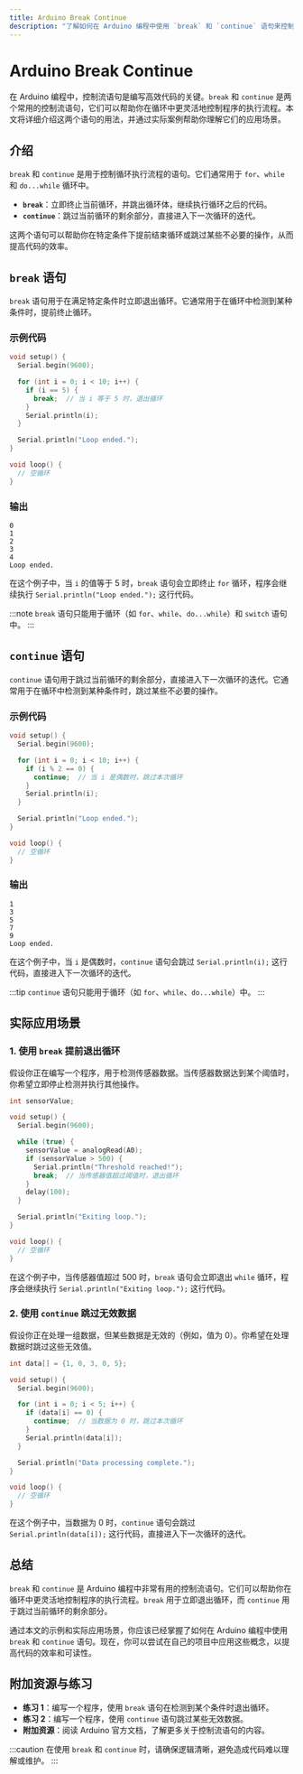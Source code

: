 ```yaml
---
title: Arduino Break Continue
description: "了解如何在 Arduino 编程中使用 `break` 和 `continue` 语句来控制循环的执行流程。"
---
```


# Arduino Break Continue

在 Arduino 编程中，控制流语句是编写高效代码的关键。`break` 和 `continue` 是两个常用的控制流语句，它们可以帮助你在循环中更灵活地控制程序的执行流程。本文将详细介绍这两个语句的用法，并通过实际案例帮助你理解它们的应用场景。

## 介绍

`break` 和 `continue` 是用于控制循环执行流程的语句。它们通常用于 `for`、`while` 和 `do...while` 循环中。

- **`break`**：立即终止当前循环，并跳出循环体，继续执行循环之后的代码。
- **`continue`**：跳过当前循环的剩余部分，直接进入下一次循环的迭代。

这两个语句可以帮助你在特定条件下提前结束循环或跳过某些不必要的操作，从而提高代码的效率。

## `break` 语句

`break` 语句用于在满足特定条件时立即退出循环。它通常用于在循环中检测到某种条件时，提前终止循环。

### 示例代码

```cpp
void setup() {
  Serial.begin(9600);

  for (int i = 0; i < 10; i++) {
    if (i == 5) {
      break;  // 当 i 等于 5 时，退出循环
    }
    Serial.println(i);
  }

  Serial.println("Loop ended.");
}

void loop() {
  // 空循环
}
```

### 输出

```
0
1
2
3
4
Loop ended.
```

在这个例子中，当 `i` 的值等于 5 时，`break` 语句会立即终止 `for` 循环，程序会继续执行 `Serial.println("Loop ended.");` 这行代码。

:::note
`break` 语句只能用于循环（如 `for`、`while`、`do...while`）和 `switch` 语句中。
:::

## `continue` 语句

`continue` 语句用于跳过当前循环的剩余部分，直接进入下一次循环的迭代。它通常用于在循环中检测到某种条件时，跳过某些不必要的操作。

### 示例代码

```cpp
void setup() {
  Serial.begin(9600);

  for (int i = 0; i < 10; i++) {
    if (i % 2 == 0) {
      continue;  // 当 i 是偶数时，跳过本次循环
    }
    Serial.println(i);
  }

  Serial.println("Loop ended.");
}

void loop() {
  // 空循环
}
```

### 输出

```
1
3
5
7
9
Loop ended.
```

在这个例子中，当 `i` 是偶数时，`continue` 语句会跳过 `Serial.println(i);` 这行代码，直接进入下一次循环的迭代。

:::tip
`continue` 语句只能用于循环（如 `for`、`while`、`do...while`）中。
:::

## 实际应用场景

### 1. 使用 `break` 提前退出循环

假设你正在编写一个程序，用于检测传感器数据。当传感器数据达到某个阈值时，你希望立即停止检测并执行其他操作。

```cpp
int sensorValue;

void setup() {
  Serial.begin(9600);

  while (true) {
    sensorValue = analogRead(A0);
    if (sensorValue > 500) {
      Serial.println("Threshold reached!");
      break;  // 当传感器值超过阈值时，退出循环
    }
    delay(100);
  }

  Serial.println("Exiting loop.");
}

void loop() {
  // 空循环
}
```

在这个例子中，当传感器值超过 500 时，`break` 语句会立即退出 `while` 循环，程序会继续执行 `Serial.println("Exiting loop.");` 这行代码。

### 2. 使用 `continue` 跳过无效数据

假设你正在处理一组数据，但某些数据是无效的（例如，值为 0）。你希望在处理数据时跳过这些无效值。

```cpp
int data[] = {1, 0, 3, 0, 5};

void setup() {
  Serial.begin(9600);

  for (int i = 0; i < 5; i++) {
    if (data[i] == 0) {
      continue;  // 当数据为 0 时，跳过本次循环
    }
    Serial.println(data[i]);
  }

  Serial.println("Data processing complete.");
}

void loop() {
  // 空循环
}
```

在这个例子中，当数据为 0 时，`continue` 语句会跳过 `Serial.println(data[i]);` 这行代码，直接进入下一次循环的迭代。

## 总结

`break` 和 `continue` 是 Arduino 编程中非常有用的控制流语句。它们可以帮助你在循环中更灵活地控制程序的执行流程。`break` 用于立即退出循环，而 `continue` 用于跳过当前循环的剩余部分。

通过本文的示例和实际应用场景，你应该已经掌握了如何在 Arduino 编程中使用 `break` 和 `continue` 语句。现在，你可以尝试在自己的项目中应用这些概念，以提高代码的效率和可读性。

## 附加资源与练习

- **练习 1**：编写一个程序，使用 `break` 语句在检测到某个条件时退出循环。
- **练习 2**：编写一个程序，使用 `continue` 语句跳过某些无效数据。
- **附加资源**：阅读 Arduino 官方文档，了解更多关于控制流语句的内容。

:::caution
在使用 `break` 和 `continue` 时，请确保逻辑清晰，避免造成代码难以理解或维护。
:::